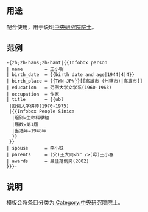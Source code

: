<includeonly><!-- 在這裡加入模板的保護標識 --></includeonly><noinclude>{{template doc page viewed directly}}</noinclude>
== 用途 ==
配合{{tl|Infobox person}}使用，用于说明[[中央研究院院士]]。

== 范例 ==
{{Infobox person
| name        = 王小明
| birth_date  = {{birth date and age|1944|4|4}}
| birth_place = {{TWN-JPN}}[[高雄市 (州辖市)|高雄市]]
| education   = 范例大学文学系(1960-1963)
| occupation  = 作家
| title       = {{ubl
 |范例大学讲师(1970-1975)
 |{{Infobox People Sinica
  |组别=生命科學組
  |届数=第1屆
  |当选年=1948年
  }}
 }}
| spouse      = 李小妹
| parents     = (父)王大同<br />(母)王小春
| awards      = 最佳范例奖(2002)
}}
<pre style="width: 400px;">
-{zh;zh-hans;zh-hant|{{Infobox person
| name        = 王小明
| birth_date  = {{birth date and age|1944|4|4}}
| birth_place = {{TWN-JPN}}[[高雄市 (州辖市)|高雄市]]
| education   = 范例大学文学系(1960-1963)
| occupation  = 作家
| title       = {{ubl
 |范例大学讲师(1970-1975)
 |{{Infobox People Sinica
  |组别=生命科學組
  |届数=第1屆
  |当选年=1948年
  }}
 }}
| spouse      = 李小妹
| parents     = (父)王大同<br />(母)王小春
| awards      = 最佳范例奖(2002)
}}}-
</pre>

== 说明 ==
模板会将条目分类为[[:Category:中央研究院院士]]。

<includeonly>
<!-- 本行下加入模板的分類 -->

<!-- 本行下加入模板的跨語言鏈接 -->

</includeonly>